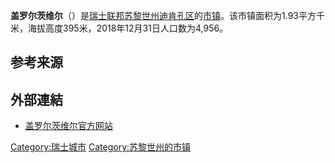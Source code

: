{{Infobox settlement
| name = 盖罗尔茨维尔
| native_name = {{lang|de|Geroldswil}}
| settlement_type = [[市镇_(瑞士)|瑞士市镇]]
| image_skyline = Limmat - Geroldswil IMG 6023.JPG
| image_caption = 盖罗尔茨维尔与[[利马特河|利马特河]]
| image_seal = Geroldswil-blazon.svg
| image_map = Karte Gemeinde Geroldswil 2007.png
| map_caption = 盖罗尔茨维尔在迪肯孔区的位置
| pushpin_map = Switzerland
| pushpin_label_position = bottom
| pushpin_map_caption = 盖罗尔茨维尔在瑞士的位置
| subdivision_type = 国家
| subdivision_name = {{CHE}}
| subdivision_type1 = [[瑞士行政区划|州]]
| subdivision_name1 = [[File:Flag_of_Canton_of_Zürich.svg|16px]] [[苏黎世州|苏黎世州]]
| subdivision_type2 = [[区_(瑞士)|区]]
| subdivision_name2 = [[迪肯孔区|迪肯孔区]]
| elevation_m = 395
| area_total_km2 = 1.93
| population_as_of = 2018年12月31日
| population_footnotes = <ref>{{cite web|url=https://www.bfs.admin.ch/bfs/de/home/statistiken/bevoelkerung.assetdetail.7966022.html|title=Ständige Wohnbevölkerung nach Staatsangehörigkeitskategorie, Geschlecht und Gemeinde, Provisorische Jahresergebnisse, 2018|trans_title=瑞士联邦2018年按国籍、性别和市镇划分的常住人口统计表|date=2019-04-09|publisher=[[瑞士联邦统计署|瑞士联邦统计署]]|language=de|access-date=2019-11-06|archive-date=2019-04-11|archive-url=https://web.archive.org/web/20190411063248/https://www.bfs.admin.ch/bfs/de/home/statistiken/bevoelkerung.assetdetail.7966022.html|dead-url=no}}</ref>
| population_total = 4956
| population_density_km2 = auto
| timezone = [[欧洲中部时间|CET]]
| utc_offset = +1
| timezone_DST = [[欧洲中部夏令时间|CEST]]
| utc_offset_DST = +2
| coordinates = {{coord|47|25|23|N|8|24|39|E|region:|display=inline,title}}
| postal_code_type = [[瑞士邮政编码系统|邮政编码]]
| postal_code = 8954
| blank_name = [[瑞士市镇官方编号|官方编号]]
| blank_info = 0244
| website = {{url|www.geroldswil.ch}}
}}

'''盖罗尔茨维尔'''（{{lang-de|Geroldswil}}）是[[瑞士联邦|瑞士联邦]][[苏黎世州|苏黎世州]][[迪肯孔区|迪肯孔区]]的[[市镇_(瑞士)|市镇]]。该市镇面积为1.93平方千米，海拔高度395米，2018年12月31日人口数为4,956。

== 参考来源 ==
{{reflist}}

== 外部連結 ==
* [http://www.geroldswil.ch 盖罗尔茨维尔官方网站] {{Wayback|url=http://www.geroldswil.ch/ |date=20060811003321 }} {{de icon}}

{{苏黎世州区划}}
{{Switzerland-geo-stub}}
{{DEFAULTSORT:Geroldswil}}
[[Category:瑞士城市|Category:瑞士城市]]
[[Category:苏黎世州的市镇|Category:苏黎世州的市镇]]